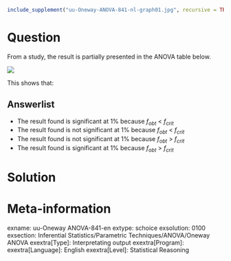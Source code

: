 ```r
include_supplement("uu-Oneway-ANOVA-841-nl-graph01.jpg", recursive = TRUE)
```
Question
========
From a study, the result is partially presented in the ANOVA table below.

![](uu-Oneway-ANOVA-841-nl-graph01.jpg)

This shows that:

Answerlist
----------
* The result found is significant at 1% because $f_{obt}$ < $f_{crit}$
* The result found is not significant at 1% because $f_{obt}$ < $f_{crit}$
* The result found is not significant at 1% because $f_{obt}$ > $f_{crit}$
* The result found is significant at 1% because $f_{obt}$ > $f_{crit}$


Solution
========

Meta-information
================
exname: uu-Oneway ANOVA-841-en
extype: schoice
exsolution: 0100
exsection: Inferential Statistics/Parametric Techniques/ANOVA/Oneway ANOVA
exextra[Type]: Interpretating output
exextra[Program]: 
exextra[Language]: English
exextra[Level]: Statistical Reasoning